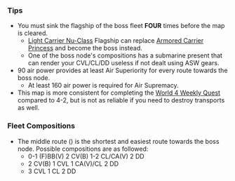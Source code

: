 {{Map/Header}}
{{Map/Info
|en = Casgadama Island
|jp = カスガダマ島
|romaji = Kasugadama-tō
|exp_hq = 170
|exp_hq_boss = 2340
|show_kills = true
|kills = 4
|strategy_name = [[wikipedia:Battle_of_Madagascar|Casgadama Island Naval Battle]]
|strategy_name_ja = カスガダマ沖海戦
|strategy_info = Break through enemy patrol line on western part of the Curry Ocean.  After that, advance to the Casgadama Island deep area. Capture an enemy core unit of the Oriental fleet and annihilate it!
|strategy_info_ja = カレー洋西方の敵哨戒線を突破、カスガダマ島沖深く進出し、敵東方艦隊中枢部隊を捕捉撃滅せよ！
}}
{{MapBranchingTable
|id = 4-4
|0 -> A, B = 
* Go to A if DD+DE ≥ 2
* Otherwise, random between A and B

|A -> E = * Fixed Route

|B -> A, D/storm, F = 
* Go to A if (F)BB(V)+CV(L/B) ≥ 4
* Otherwise, random between D and F

| E -> C/resource, G, I =
* Go to G if (F)BB(V)+CV(L/B) ≥ 4
* Meet '''ANY''' of the following to go to I
** DD+DE ≥ 2 '''AND''' contain either of CA(V) or CL
**Fleet contains either of CA(V) or CL '''AND''' CA(V)+CVL ≤ 2, no CLT
* Go to C if DE ≥ 3
* Otherwise, random routing

|F -> H, I = * Random Routing

|G -> C/resource, I, J/resource = * Random Routing

|I -> H, K = 
* Meet '''ANY''' of the following to go to K
** DD+DE ≥ 2 '''AND''' CV(B) = 2
** DD+DE ≥ 2 '''AND''' CA(V) = 2
** No CV(B), fleet contains CL AND DD+DE ≥ 2
* Otherwise, random routing
}}
===Tips===
* You must sink the flagship of the boss fleet '''FOUR''' times before the map is cleared.
** [[Light Carrier Nu-Class]] Flagship can replace [[Armored Carrier Princess]] and become the boss instead.
** One of the boss node's compositions has a submarine present that can render your CVL/CL/DD useless if not dealt using ASW gears.
* 90 air power provides at least Air Superiority for every route towards the boss node.
**At least 160 air power is required for Air Supremacy.
* This map is more consistent for completing the [[Quests#Bw6|World 4 Weekly Quest]] compared to 4-2, but is not as reliable if you need to destroy transports as well.
===Fleet Compositions===
* The middle route ({{Event/Route|A|red|E|red|I|red|K|red}}) is the shortest and easiest route towards the boss node. Possible compositions are as followed:
** 0-1 (F)BB(V) 2 CV(B) 1-2 CL/CA(V) 2 DD
** 2 CV(B) 1 CVL 1 CA(V)/CL 2 DD
**  3 CVL 1 CL 2 DD

{{Map/Footer}}